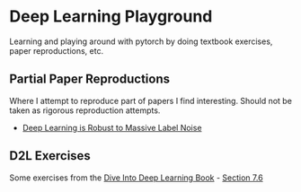 # Deep Learning Playground

Learning and playing around with pytorch by doing textbook exercises, paper reproductions, etc.

## Partial Paper Reproductions
Where I attempt to reproduce part of papers I find interesting. Should not be taken as rigorous reproduction attempts.

- [Deep Learning is Robust to Massive Label Noise](/dl-massive-label-noise/playground.html)


## D2L Exercises
Some exercises from the [Dive Into Deep Learning Book](https://www.d2l.ai)
- [Section 7.6](/d2l-exercises/7-6.html)

